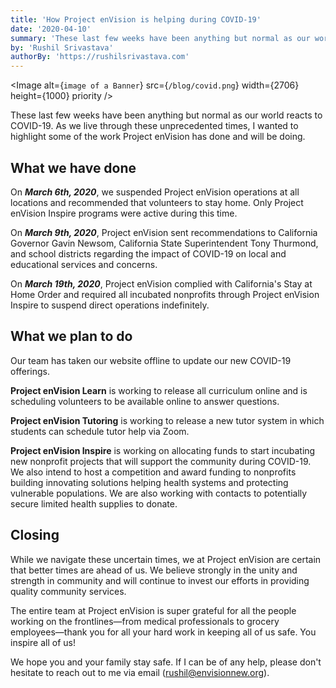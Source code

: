 ```yaml
---
title: 'How Project enVision is helping during COVID-19'
date: '2020-04-10'
summary: 'These last few weeks have been anything but normal as our world reacts to COVID-19. As we live through these unprecedented times, I wanted to highlight some of the work Project enVision has done and will be doing.'
by: 'Rushil Srivastava'
authorBy: 'https://rushilsrivastava.com'
---
```


<Image
  alt={`image of a Banner`}
  src={`/blog/covid.png`}
  width={2706}
  height={1000}
  priority
/>

These last few weeks have been anything but normal as our world reacts to COVID-19. As we live through these unprecedented times, I wanted to highlight some of the work Project enVision has done and will be doing.

## What we have done

On **_March 6th, 2020_**, we suspended Project enVision operations at all locations and recommended that volunteers to stay home. Only Project enVision Inspire programs were active during this time.

On **_March 9th, 2020_**, Project enVision sent recommendations to California Governor Gavin Newsom, California State Superintendent Tony Thurmond, and school districts regarding the impact of COVID-19 on local and educational services and concerns.

On **_March 19th, 2020_**, Project enVision complied with California's Stay at Home Order and required all incubated nonprofits through Project enVision Inspire to suspend direct operations indefinitely.

## What we plan to do

Our team has taken our website offline to update our new COVID-19 offerings.

**Project enVision Learn** is working to release all curriculum online and is scheduling volunteers to be available online to answer questions.

**Project enVision Tutoring** is working to release a new tutor system in which students can schedule tutor help via Zoom.

**Project enVision Inspire** is working on allocating funds to start incubating new nonprofit projects that will support the community during COVID-19. We also intend to host a competition and award funding to nonprofits building innovating solutions helping health systems and protecting vulnerable populations. We are also working with contacts to potentially secure limited health supplies to donate.

## Closing

While we navigate these uncertain times, we at Project enVision are certain that better times are ahead of us. We believe strongly in the unity and strength in community and will continue to invest our efforts in providing quality community services.

The entire team at Project enVision is super grateful for all the people working on the frontlines—from medical professionals to grocery employees—thank you for all your hard work in keeping all of us safe. You inspire all of us!

We hope you and your family stay safe. If I can be of any help, please don't hesitate to reach out to me via email ([rushil@envisionnew.org](https://blog.envisionnew.org/how-project-envision-is-helping-during-covid-19/rushil@envisionnew.org)).
